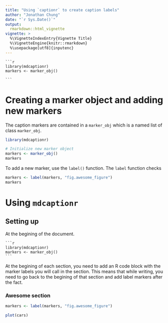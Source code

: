 ---
title: "Using `captionr` to create caption labels"
author: "Jonathan Chung"
date: "`r Sys.Date()`"
output: 
  rmarkdown::html_vignette
vignette: >
  %\VignetteIndexEntry{Vignette Title}
  %\VignetteEngine{knitr::rmarkdown}
  %\usepackage[utf8]{inputenc}
---
    ```{r, echo = FALSE}
    library(mdcaptionr)
    markers <- marker_obj()
    
    ```

# Creating a marker object and adding new markers

The caption markers are contained in a `marker_obj` which is a named list of
class `marker_obj`.

```{r, initialize_marker_object}
library(mdcaptionr)

# Initialize new marker object
markers <- marker_obj()
markers
```

To add a new marker, use the `label()` function. The `label` function checks 

```{r, add_label}
markers <- label(markers, "fig.awesome_figure")
markers
```

# Using `mdcaptionr`

## Setting up

At the begining of the document.

    ```{r, setup}
    library(mdcaptionr)
    markers <- marker_obj()
    ```

At the begining of each section, you need to add an R code block with the marker labels you will call in the section. This means that while writing, you need to go back to the begining of that section and add label markers after the fact.

### Awesome section
```{r, section_captions}
markers <- label(markers, "fig.awesome_figure")
```

```{r, echo=FALSE, fig.cap=print_caption(markers, "fig.awesome_figure", "Figure", "This is an awesome figure!")}
plot(cars)
```
